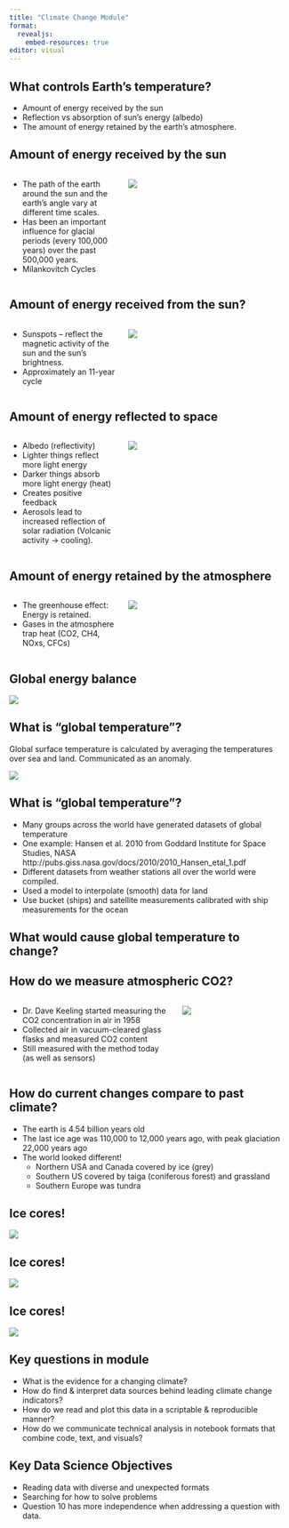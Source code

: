 ```yaml
---
title: "Climate Change Module"
format: 
  revealjs:
    embed-resources: true
editor: visual
---
```


## What controls Earth's temperature?

-   Amount of energy received by the sun
-   Reflection vs absorption of sun's energy (albedo)
-   The amount of energy retained by the earth's atmosphere.

## Amount of energy received by the sun

::::: columns
::: {.column width="40%"}
-   The path of the earth around the sun and the earth's angle vary at different time scales.
-   Has been an important influence for glacial periods (every 100,000 years) over the past 500,000 years.
-   Milankovitch Cycles
:::

::: {.column width="60%"}
![](img/solar-cycles1.png)
:::
:::::

## Amount of energy received from the sun?

::::: columns
::: {.column width="40%"}
-   Sunspots -- reflect the magnetic activity of the sun and the sun's brightness.
-   Approximately an 11-year cycle
:::

::: {.column width="60%"}
![](img/solar-cycles2.png)
:::
:::::

## Amount of energy reflected to space {.smaller}

::::: columns
::: {.column width="40%"}
-   Albedo (reflectivity)
-   Lighter things reflect more light energy
-   Darker things absorb more light energy (heat)
-   Creates positive feedback
-   Aerosols lead to increased reflection of solar radiation (Volcanic activity -\> cooling).
:::

::: {.column width="60%"}
![](img/albedo.png)
:::
:::::

## Amount of energy retained by the atmosphere

::::: columns
::: {.column width="40%"}
-   The greenhouse effect: Energy is retained.
-   Gases in the atmosphere trap heat (CO2, CH4, NOxs, CFCs)
:::

::: {.column width="60%"}
![](img/ghg.png)
:::
:::::

## Global energy balance

![](img/energy-balance1.png)

## What is "global temperature"?

Global surface temperature is calculated by averaging the temperatures over sea and land. Communicated as an anomaly.

![](img/global-temp-map.png)

## What is "global temperature"?

-   Many groups across the world have generated datasets of global temperature
-   One example: Hansen et al. 2010 from Goddard Institute for Space Studies, NASA http://pubs.giss.nasa.gov/docs/2010/2010_Hansen_etal_1.pdf
-   Different datasets from weather stations all over the world were compiled.
-   Used a model to interpolate (smooth) data for land
-   Use bucket (ships) and satellite measurements calibrated with ship measurements for the ocean

## What would cause global temperature to change?

## How do we measure atmospheric CO2?

::::: columns
::: {.column width="60%"}
-   Dr. Dave Keeling started measuring the CO2 concentration in air in 1958
-   Collected air in vacuum-cleared glass flasks and measured CO2 content
-   Still measured with the method today (as well as sensors)
:::

::: {.column width="40%"}
![](img/mauna-lao.png)
:::
:::::

## How do current changes compare to past climate?

-   The earth is 4.54 billion years old
-   The last ice age was 110,000 to 12,000 years ago, with peak glaciation 22,000 years ago
-   The world looked different!
    -   Northern USA and Canada covered by ice (grey)
    -   Southern US covered by taiga (coniferous forest) and grassland
    -   Southern Europe was tundra

## Ice cores!

![](img/ice-core1.png)

## Ice cores!

![](img/ice-core2.png)

## Ice cores!

![](img/bubbles.png)

## Key questions in module

-   What is the evidence for a changing climate?
-   How do find & interpret data sources behind leading climate change indicators?
-   How do we read and plot this data in a scriptable & reproducible manner?
-   How do we communicate technical analysis in notebook formats that combine code, text, and visuals?

## Key Data Science Objectives

-   Reading data with diverse and unexpected formats
-   Searching for how to solve problems
-   Question 10 has more independence when addressing a question with data.

